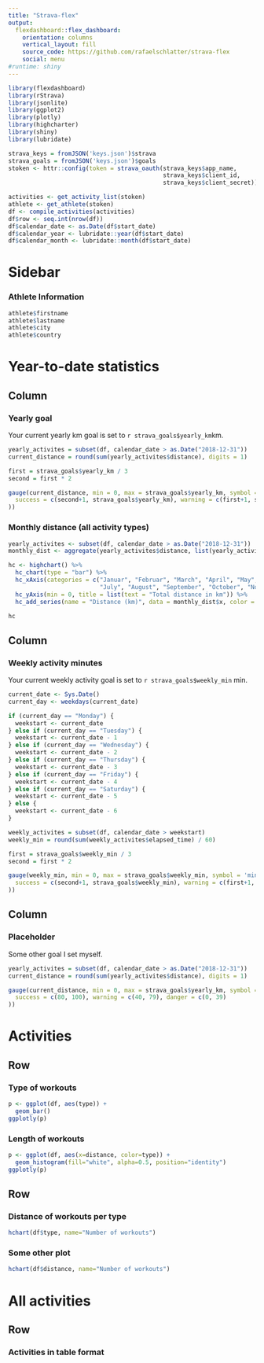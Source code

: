 ```yaml
---
title: "Strava-flex"
output: 
  flexdashboard::flex_dashboard:
    orientation: columns
    vertical_layout: fill
    source_code: https://github.com/rafaelschlatter/strava-flex
    social: menu
#runtime: shiny
---
```


```r
library(flexdashboard)
library(rStrava)
library(jsonlite)
library(ggplot2)
library(plotly)
library(highcharter)
library(shiny)
library(lubridate)

strava_keys = fromJSON('keys.json')$strava
strava_goals = fromJSON('keys.json')$goals
stoken <- httr::config(token = strava_oauth(strava_keys$app_name,
                                            strava_keys$client_id,
                                            strava_keys$client_secret))

activities <- get_activity_list(stoken)
athlete <- get_athlete(stoken)
df <- compile_activities(activities)
df$row <- seq.int(nrow(df))
df$calendar_date <- as.Date(df$start_date)
df$calendar_year <- lubridate::year(df$start_date)
df$calendar_month <- lubridate::month(df$start_date)
```

Sidebar {.sidebar}
=======================================================================
### Athlete Information
```r
athlete$firstname
athlete$lastname
athlete$city
athlete$country
```


Year-to-date statistics {data-icon="fa-chart-bar"}
=======================================================================
Column
-----------------------------------------------------------------------
### Yearly goal
Your current yearly km goal is set to `r strava_goals$yearly_km`km.
```r
yearly_activites = subset(df, calendar_date > as.Date("2018-12-31"))
current_distance = round(sum(yearly_activites$distance), digits = 1)

first = strava_goals$yearly_km / 3
second = first * 2

gauge(current_distance, min = 0, max = strava_goals$yearly_km, symbol = 'km', gaugeSectors(
  success = c(second+1, strava_goals$yearly_km), warning = c(first+1, second), danger = c(0, first)
))
```

### Monthly distance (all activity types)
```r
yearly_activites <- subset(df, calendar_date > as.Date("2018-12-31"))
monthly_dist <- aggregate(yearly_activites$distance, list(yearly_activites$calendar_month), sum, na.rm = TRUE)

hc <- highchart() %>% 
  hc_chart(type = "bar") %>% 
  hc_xAxis(categories = c("Januar", "Februar", "March", "April", "May", "June",
                          "July", "August", "September", "October", "November", "December")) %>% 
  hc_yAxis(min = 0, title = list(text = "Total distance in km")) %>%
  hc_add_series(name = "Distance (km)", data = monthly_dist$x, color = "#FF7900")

hc

```

Column
-----------------------------------------------------------------------
### Weekly activity minutes
Your current weekly activity goal is set to `r strava_goals$weekly_min` min. 
```r
current_date <- Sys.Date()
current_day <- weekdays(current_date)

if (current_day == "Monday") {
  weekstart <- current_date
} else if (current_day == "Tuesday") {
  weekstart <- current_date - 1
} else if (current_day == "Wednesday") {
  weekstart <- current_date - 2
} else if (current_day == "Thursday") {
  weekstart <- current_date - 3
} else if (current_day == "Friday") {
  weekstart <- current_date - 4
} else if (current_day == "Saturday") {
  weekstart <- current_date - 5
} else {
  weekstart <- current_date - 6
}

weekly_activites = subset(df, calendar_date > weekstart)
weekly_min = round(sum(weekly_activites$elapsed_time) / 60)

first = strava_goals$weekly_min / 3
second = first * 2

gauge(weekly_min, min = 0, max = strava_goals$weekly_min, symbol = 'min', gaugeSectors(
  success = c(second+1, strava_goals$weekly_min), warning = c(first+1, second), danger = c(0, first)
))
```

Column
-----------------------------------------------------------------------
### Placeholder
Some other goal I set myself.
```r
yearly_activites = subset(df, calendar_date > as.Date("2018-12-31"))
current_distance = round(sum(yearly_activites$distance), digits = 1)

gauge(current_distance, min = 0, max = strava_goals$yearly_km, symbol = 'km', gaugeSectors(
  success = c(80, 100), warning = c(40, 79), danger = c(0, 39)
))
```


Activities {data-icon="fa-signal"}
=======================================================================

Row
-----------------------------------------------------------------------
### Type of workouts
```r
p <- ggplot(df, aes(type)) +
  geom_bar()
ggplotly(p)
```

### Length of workouts
```r
p <- ggplot(df, aes(x=distance, color=type)) +
  geom_histogram(fill="white", alpha=0.5, position="identity")
ggplotly(p)
```

Row
-----------------------------------------------------------------------
### Distance of workouts per type
```r
hchart(df$type, name="Number of workouts")
```

### Some other plot
```r
hchart(df$distance, name="Number of workouts")
```


All activities {data-icon="fa-strava"}
=======================================================================
Row
-----------------------------------------------------------------------
### Activities in table format
```r
```